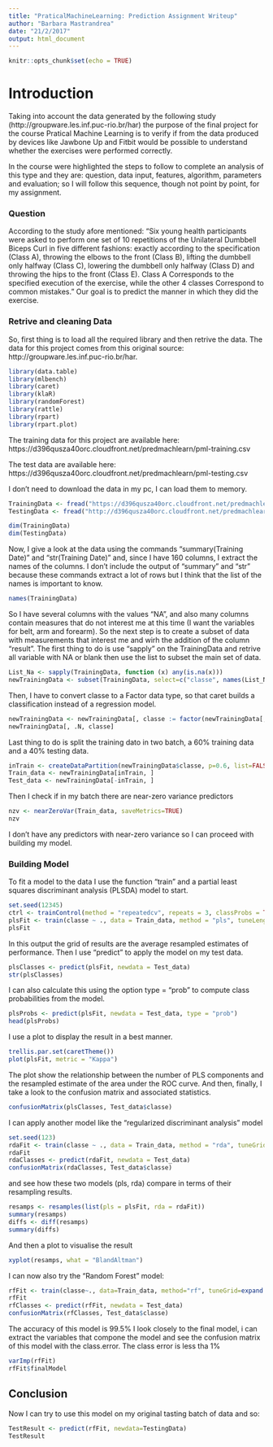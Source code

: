 ```yaml
---
title: "PraticalMachineLearning: Prediction Assignment Writeup"
author: "Barbara Mastrandrea"
date: "21/2/2017"
output: html_document
---
```


```r
knitr::opts_chunk$set(echo = TRUE)
```

# Introduction

Taking into account the data generated by the following study (http://groupware.les.inf.puc-rio.br/har) the purpose of the final project for the course Pratical Machine Learning is to verify if from the data produced by devices like Jawbone Up and Fitbit would be possible to understand whether the exercises were performed correctly.

In the course were highlighted the steps to follow to complete an analysis of this type and they are: question, data input, features, algorithm, parameters and evaluation; so I will follow this sequence, though not point by point, for my assignment.

### Question

According to the study afore mentioned: "Six young health participants were asked to perform one set of 10 repetitions of the Unilateral Dumbbell Biceps Curl in five different fashions: exactly according to the specification (Class A), throwing the elbows to the front (Class B), lifting the dumbbell only halfway (Class C), lowering the dumbbell only halfway (Class D) and throwing the hips to the front (Class E).
Class A Corresponds to the specified execution of the exercise, while the other 4 classes Correspond to common mistakes."
Our goal is to predict the manner in which they did the exercise.

### Retrive and cleaning Data 

So, first thing is to load all the required library and then retrive the data.
The data for this project comes from this original source: http://groupware.les.inf.puc-rio.br/har.

```r
library(data.table)
library(mlbench)
library(caret)
library(klaR)
library(randomForest)
library(rattle)
library(rpart)
library(rpart.plot)
```

The training data for this project are available here: https://d396qusza40orc.cloudfront.net/predmachlearn/pml-training.csv

The test data are available here: https://d396qusza40orc.cloudfront.net/predmachlearn/pml-testing.csv

I don't need to download the data in my pc, I can load them to memory.
```r
TrainingData <- fread("https://d396qusza40orc.cloudfront.net/predmachlearn/pml-training.csv", header=T, na.strings=c("NA","#DIV/0!",""))
TestingData <- fread("http://d396qusza40orc.cloudfront.net/predmachlearn/pml-testing.csv", header=T, na.strings=c("NA","#DIV/0!",""))

dim(TrainingData)
dim(TestingData)
```

Now, I give a look at the data using the commands "summary(Training Date)" and "str(Training Date)" and, since I have 160 columns, I extract the names of the columns.
I don't include the output of "summary" and "str" because these commands extract a lot of rows but I think that the list of the names is important to know.

```r
names(TrainingData)
```

So I have several columns with the values "NA", and also many columns contain measures that do not interest me at this time (I want the variables for belt, arm and forearm).
So the next step is to create a subset of data with measurements that interest me and wirh the addition of the column "result".
The first thing to do is use "sapply" on the TrainingData and retrive all variable with NA or blank then use the list to subset the main set of data.
```r
List_Na <- sapply(TrainingData, function (x) any(is.na(x)))
newTrainingData <- subset(TrainingData, select=c("classe", names(List_Na)[!List_Na & grepl("belt|[^(fore)]arm|dumbbell|forearm", names(List_Na))]))
```

Then, I have to convert classe to a Factor data type, so that caret builds a classification instead of a regression model.
```r
newTrainingData <- newTrainingData[, classe := factor(newTrainingData[, classe])]
newTrainingData[, .N, classe]
```
Last thing to do is split the training dato in two batch, a 60% training data and a 40% testing data.
```r
inTrain <- createDataPartition(newTrainingData$classe, p=0.6, list=FALSE)
Train_data <- newTrainingData[inTrain, ]
Test_data <- newTrainingData[-inTrain, ]
```

Then I check if in my batch there are near-zero variance predictors
```r
nzv <- nearZeroVar(Train_data, saveMetrics=TRUE)
nzv
```
I don't have any predictors with near-zero variance so I can proceed with building my model.

### Building Model

To fit a model to the data I use the function "train" and a partial least squares discriminant analysis (PLSDA) model to start.

```r
set.seed(12345)
ctrl <- trainControl(method = "repeatedcv", repeats = 3, classProbs = TRUE, summaryFunction = defaultSummary)
plsFit <- train(classe ~ ., data = Train_data, method = "pls", tuneLength = 15, trControl = ctrl, metric = "ROC", preProc = c("center","scale"))
plsFit
```

In this output the grid of results are the average resampled estimates of performance.
Then I use "predict" to apply the model on my test data. 

```r
plsClasses <- predict(plsFit, newdata = Test_data)
str(plsClasses)
```
I can also calculate this using the option type = "prob" to compute class probabilities from the model.
```r
plsProbs <- predict(plsFit, newdata = Test_data, type = "prob")
head(plsProbs)
```

I use a plot to display the result in a best manner.

```r
trellis.par.set(caretTheme())
plot(plsFit, metric = "Kappa")
```

The plot show the relationship between the number of PLS components and the resampled estimate of the area under the ROC curve.
And then, finally, I take a look to the confusion matrix and associated statistics.

```r
confusionMatrix(plsClasses, Test_data$classe)
```
I can apply another model like the "regularized discriminant analysis" model 
```r
set.seed(123)
rdaFit <- train(classe ~ ., data = Train_data, method = "rda", tuneGrid = data.frame(gamma = (0:4)/4, lambda = 3/4), trControl = ctrl, metric = "ROC")
rdaFit
rdaClasses <- predict(rdaFit, newdata = Test_data)
confusionMatrix(rdaClasses, Test_data$classe)
```
and see how these two models (pls, rda) compare in terms of their resampling results.
```r
resamps <- resamples(list(pls = plsFit, rda = rdaFit))
summary(resamps)
diffs <- diff(resamps)
summary(diffs)
```
And then a plot to visualise the result
```r
xyplot(resamps, what = "BlandAltman")
```

I can now also try the "Random Forest" model:
```r
rfFit <- train(classe~., data=Train_data, method="rf", tuneGrid=expand.grid(.mtry=sqrt(ncol(Train_data[,2:53]))), trControl=ctrl)
rfFit
rfClasses <- predict(rfFit, newdata = Test_data)
confusionMatrix(rfClasses, Test_data$classe)
```

The accuracy of this model is 99.5%
I look closely to the final model, i can extract the variables that compone the model and see the confusion matrix of this model with the class.error. The class error is less tha 1%
```r
varImp(rfFit)
rfFit$finalModel
```

## Conclusion

Now I can try to use this model on my original tasting batch of data and so:
```r
TestResult <- predict(rfFit, newdata=TestingData)
TestResult
```
